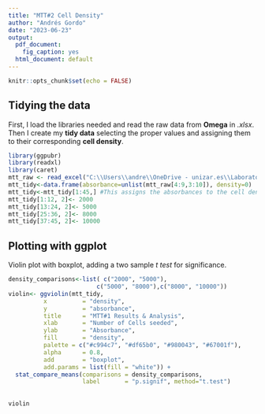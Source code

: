 ```yaml
---
title: "MTT#2 Cell Density"
author: "Andrés Gordo"
date: "2023-06-23"
output:
  pdf_document: 
    fig_caption: yes
  html_document: default
---
```


```r
knitr::opts_chunk$set(echo = FALSE)
```


## Tidying the data

First, I load the libraries needed and read the raw data from **Omega** in *.xlsx*. Then I create my **tidy data** selecting the proper values and assigning them to their corresponding **cell density**.

```r
library(ggpubr)
library(readxl)
library(caret)
mtt_raw <- read_excel("C:\\Users\\andre\\OneDrive - unizar.es\\Laboratorio\\UCL ILDH 2023\\Results\\MTT\\MTT2_ANDRES_PDX_266.xlsx", col_names = FALSE)
mtt_tidy<-data.frame(absorbance=unlist(mtt_raw[4:9,3:10]), density=0)
mtt_tidy<-mtt_tidy[1:45,] #This assigns the absorbances to the cell density
mtt_tidy[1:12, 2]<- 2000
mtt_tidy[13:24, 2]<- 5000
mtt_tidy[25:36, 2]<- 8000
mtt_tidy[37:45, 2]<- 10000
```

## Plotting with ggplot

Violin plot with boxplot, adding a two sample *t test* for significance.

```r

density_comparisons<-list( c("2000", "5000"), 
                         c("5000", "8000"),c("8000", "10000"))
violin<- ggviolin(mtt_tidy,
          x          = "density", 
          y          = "absorbance", 
          title      = "MTT#1 Results & Analysis",
          xlab       = "Number of Cells seeded",
          ylab       = "Absorbance",
          fill       = "density",
          palette = c("#c994c7", "#df65b0", "#980043", "#67001f"),
          alpha      = 0.8,
          add        = "boxplot",
          add.params = list(fill = "white")) +
  stat_compare_means(comparisons = density_comparisons, 
                     label       = "p.signif", method="t.test")
 
  
violin
```



